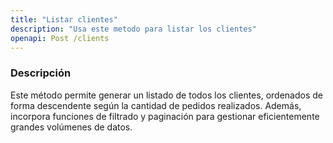 ```yaml
---
title: "Listar clientes"
description: "Usa este metodo para listar los clientes"
openapi: Post /clients
---
```


### Descripción

Este método permite generar un listado de todos los clientes, ordenados de forma descendente según la cantidad de pedidos realizados. Además, incorpora funciones de filtrado y paginación para gestionar eficientemente grandes volúmenes de datos.
